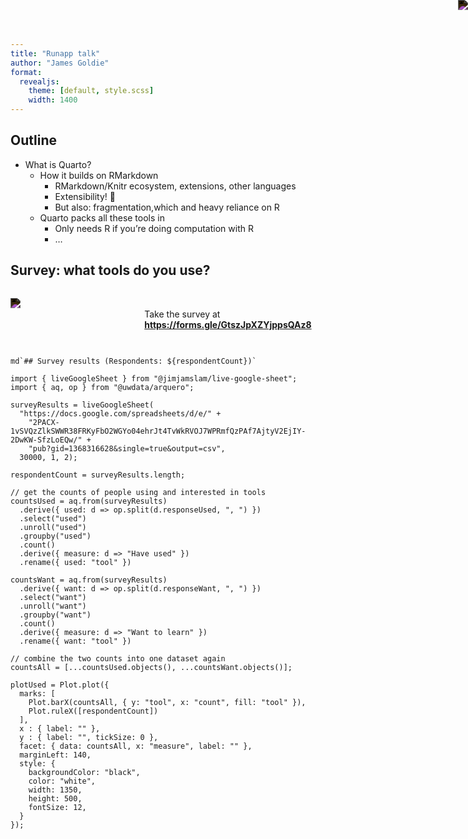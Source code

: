 ```yaml
---
title: "Runapp talk"
author: "James Goldie"
format:
  revealjs: 
    theme: [default, style.scss]
    width: 1400
---
```


## Outline

- What is Quarto?
  - How it builds on RMarkdown
    - RMarkdown/Knitr ecosystem, extensions, other languages
    - Extensibility! 🎉
    - But also: fragmentation,which  and heavy reliance on R
  - Quarto packs all these tools in
    - Only needs R if you're doing computation with R
    - ...

## Survey: what tools do you use?

:::: {.columns}
:::{.column width="40%"}
![](./images/qrcode-survey.png){style="filter:invert(1)"}
:::

::: {.column width="60%" .center}
<br>Take the survey at **<https://forms.gle/GtszJpXZYjppsQAz8>**
:::
::::

## {.text-wash-seafoam}

```ojs
md`## Survey results (Respondents: ${respondentCount})`
```

```ojs

import { liveGoogleSheet } from "@jimjamslam/live-google-sheet";
import { aq, op } from "@uwdata/arquero";

surveyResults = liveGoogleSheet(
  "https://docs.google.com/spreadsheets/d/e/" +
    "2PACX-1vSVQzZlkSWWR38FRKyFbO2WGYo04ehrJt4TvWkRVOJ7WPRmfQzPAf7AjtyV2EjIY-2DwKW-SfzLoEQw/" +
    "pub?gid=1368316628&single=true&output=csv",
  30000, 1, 2);

respondentCount = surveyResults.length;
```

```ojs

// get the counts of people using and interested in tools
countsUsed = aq.from(surveyResults)
  .derive({ used: d => op.split(d.responseUsed, ", ") })
  .select("used")
  .unroll("used")
  .groupby("used")
  .count()
  .derive({ measure: d => "Have used" })
  .rename({ used: "tool" })
```

```ojs
countsWant = aq.from(surveyResults)
  .derive({ want: d => op.split(d.responseWant, ", ") })
  .select("want")
  .unroll("want")
  .groupby("want")
  .count()
  .derive({ measure: d => "Want to learn" })
  .rename({ want: "tool" })
```

```ojs
// combine the two counts into one dataset again
countsAll = [...countsUsed.objects(), ...countsWant.objects()];

plotUsed = Plot.plot({
  marks: [
    Plot.barX(countsAll, { y: "tool", x: "count", fill: "tool" }),
    Plot.ruleX([respondentCount])
  ],
  x : { label: "" },
  y : { label: "", tickSize: 0 },
  facet: { data: countsAll, x: "measure", label: "" },
  marginLeft: 140,
  style: {
    backgroundColor: "black",
    color: "white",
    width: 1350,
    height: 500,
    fontSize: 12,
  }
});
```

<!-- keep a qr code up in the top-right corner -->
![](./images/qrcode-survey.png){style="filter:invert(1);position:fixed;top:0;right:0;"}
